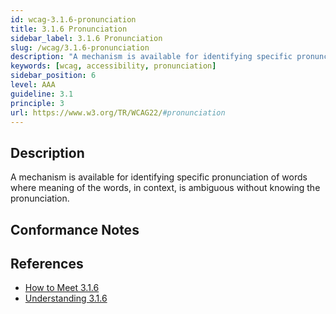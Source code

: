 ```yaml
---
id: wcag-3.1.6-pronunciation
title: 3.1.6 Pronunciation
sidebar_label: 3.1.6 Pronunciation
slug: /wcag/3.1.6-pronunciation
description: "A mechanism is available for identifying specific pronunciation of words where meaning of the words, in context, is ambiguous without knowing the pronunciation."
keywords: [wcag, accessibility, pronunciation]
sidebar_position: 6
level: AAA
guideline: 3.1
principle: 3
url: https://www.w3.org/TR/WCAG22/#pronunciation
---
```

## Description

A mechanism is available for identifying specific pronunciation of words where meaning of the words, in context, is ambiguous without knowing the pronunciation.

## Conformance Notes

<Project name="ads">
  <NoSupport></NoSupport>
</Project>
<Project name="scix">
  <NoSupport></NoSupport>
</Project>

## References

- [How to Meet 3.1.6](https://www.w3.org/WAI/WCAG22/quickref/#pronunciation)
- [Understanding 3.1.6](https://www.w3.org/WAI/WCAG22/Understanding/pronunciation.html)


